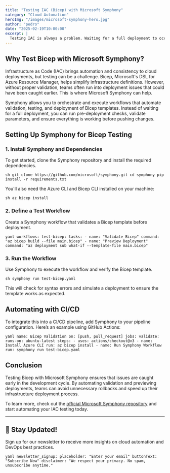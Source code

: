 ```yaml
---
title: "Testing IAC (Bicep) with Microsoft Symphony"
category: "Cloud Automation"
heroImg: "/images/microsoft-symphony-hero.jpg"
author: "pedro"
date: "2025-02-19T10:00:00"
excerpt: |
  Testing IAC is always a problem. Waiting for a full deployment to occur before discovering bugs is a time-consuming process. Using Microsoft Symphony, we can validate Bicep code early and avoid unnecessary delays.
---
```


## Why Test Bicep with Microsoft Symphony?

Infrastructure as Code (IAC) brings automation and consistency to cloud deployments, but testing can be a challenge. Bicep, Microsoft's DSL for Azure Resource Manager, helps simplify infrastructure definitions. However, without proper validation, teams often run into deployment issues that could have been caught earlier. This is where Microsoft Symphony can help.

Symphony allows you to orchestrate and execute workflows that automate validation, testing, and deployment of Bicep templates. Instead of waiting for a full deployment, you can run pre-deployment checks, validate parameters, and ensure everything is working before pushing changes.

## Setting Up Symphony for Bicep Testing

### 1. Install Symphony and Dependencies

To get started, clone the Symphony repository and install the required dependencies.

`sh
git clone https://github.com/microsoft/symphony.git
cd symphony
pip install -r requirements.txt
`

You'll also need the Azure CLI and Bicep CLI installed on your machine:

`sh
az bicep install
`

### 2. Define a Test Workflow

Create a Symphony workflow that validates a Bicep template before deployment.

`yaml
workflows:
  test-bicep:
    tasks:
      - name: "Validate Bicep"
        command: "az bicep build --file main.bicep"
      - name: "Preview Deployment"
        command: "az deployment sub what-if --template-file main.bicep"
`

### 3. Run the Workflow

Use Symphony to execute the workflow and verify the Bicep template.

`sh
symphony run test-bicep.yaml
`

This will check for syntax errors and simulate a deployment to ensure the template works as expected.

## Automating with CI/CD

To integrate this into a CI/CD pipeline, add Symphony to your pipeline configuration. Here’s an example using GitHub Actions:

`yaml
name: Bicep Validation
on: [push, pull_request]
jobs:
  validate:
    runs-on: ubuntu-latest
    steps:
      - uses: actions/checkout@v3
      - name: Install Azure CLI
        run: az bicep install
      - name: Run Symphony Workflow
        run: symphony run test-bicep.yaml
`

## Conclusion

Testing Bicep with Microsoft Symphony ensures that issues are caught early in the development cycle. By automating validation and previewing deployments, teams can avoid unnecessary rollbacks and speed up their infrastructure deployment process.

To learn more, check out the [official Microsoft Symphony repository](https://github.com/microsoft/symphony) and start automating your IAC testing today.

---

## 📩 Stay Updated!  
Sign up for our newsletter to receive more insights on cloud automation and DevOps best practices.

`yaml
newsletter_signup:
  placeholder: "Enter your email"
  buttonText: "Subscribe Now"
  disclaimer: "We respect your privacy. No spam, unsubscribe anytime."
`